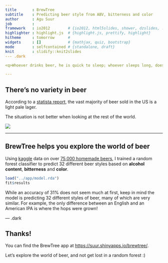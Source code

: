 ```yaml
---
title       : BrewTree
subtitle    : Predicting beer style from ABV, bitterness and color
author      : Agu Suur
job         : 
framework   : io2012        # {io2012, html5slides, shower, dzslides, ...}
highlighter : highlight.js  # {highlight.js, prettify, highlight}
hitheme     : tomorrow      # 
widgets     : []            # {mathjax, quiz, bootstrap}
mode        : selfcontained # {standalone, draft}
knit        : slidify::knit2slides
--- .dark

<q>Whoever drinks beer, he is quick to sleep; whoever sleeps long, does not sin; whoever does not sin, enters Heaven! Thus, let us drink beer!</q>

---
```


## There's no variety in beer
According to a [statista report](https://www.statista.com/statistics/188723/top-domestic-beer-brands-in-the-united-states/), the vast majority of beer sold in the US is a light pale lager.

The situation is not better when looking at the rest of the world.

![](assets/img/beers.png)

---

## BrewTree helps you explore the world of beer

Using [kaggle](https://www.kaggle.com/) data on over [75,000 homemade beers](https://www.kaggle.com/jtrofe/beer-recipes/), I trained a random forest classifier to predict 32 different beer styles based on **alcohol content**, **bitterness** and **color**. 

```r
load("../app/model.rda")
fit$results
```

While an accuracy of 31% does not seem much at first, keep in mind the model is predicting 32 different styles of beer, many of which are very similar. For example, the only difference between an English and an American IPA is where the hops were grown!

--- .dark

## Thanks!

You can find the BrewTree app at [https://suur.shinyapps.io/brewtree/](https://suur.shinyapps.io/brewtree/).

Let's explore the world of beer, and not get lost in a random forest :)

<style>
@import "assets/css/custom.css";
</style>